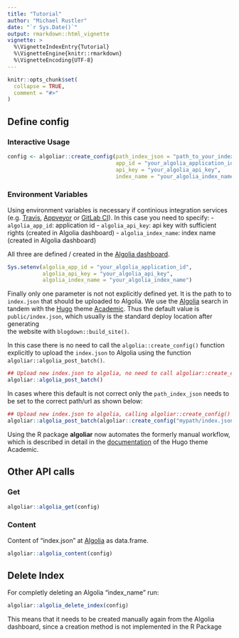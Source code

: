 ```yaml
---
title: "Tutorial"
author: "Michael Rustler"
date: "`r Sys.Date()`"
output: rmarkdown::html_vignette
vignette: >
  %\VignetteIndexEntry{Tutorial}
  %\VignetteEngine{knitr::rmarkdown}
  %\VignetteEncoding{UTF-8}
---
```


```r
knitr::opts_chunk$set(
  collapse = TRUE,
  comment = "#>"
)
```



## Define config

### Interactive Usage

```r
config <- algoliar::create_config(path_index_json = "path_to_your_index.json", 
                                  app_id = "your_algolia_application_id",
                                  api_key = "your_algolia_api_key",
                                  index_name = "your_algolia_index_name")

```

### Environment Variables

Using environment variables is necessary if continious integration services (e.g.
[Travis](https://travis.org), [Appveyor](https://appveyor.com) or 
[GitLab CI](https://about.gitlab.com/product/continuous-integration/)). In this 
case you need to specify: 
- `algolia_app_id`: application id
- `algolia_api_key`: api key with sufficient rights (created in Algolia dashboard)
- `algolia_index_name`: index name (created in Algolia dashboard)

All three are defined / created in the [Algolia dashboard](https://www.algolia.com/doc/guides/getting-started/quick-start/tutorials/getting-started-with-the-dashboard/). 




```r

Sys.setenv(algolia_app_id = "your_algolia_application_id",
           algolia_api_key = "your_algolia_api_key",
           algolia_index_name = "your_algolia_index_name")
```

Finally only one parameter is not not explicitly defined yet. It is the path to 
to `index.json` that should be uploaded to Algolia. We use the [Algolia](https://algolia.com) 
search in tandem with the [Hugo](https://gohugo.io) theme [Academic](https://sourcethemes.com/academic). Thus the default value is
`public/index.json`, which usually is the standard deploy location after generating  
the website with `blogdown::build_site()`. 

In this case there is no need to call the `algolia::create_config()` function 
explicitly to upload the `index.json` to Algolia using the function 
`algoliar::algolia_post_batch()`. 

```r

## Upload new index.json to algolia, no need to call algoliar::create_config() 
algoliar::algolia_post_batch()
```

In cases where this default is not correct only the `path_index_json` needs to 
be set to the correct path/url as shown below: 

```r
## Upload new index.json to algolia, calling algoliar::create_config() required!
algoliar::algolia_post_batch(algoliar::create_config("mypath/index.json"))

```

Using the R package **algoliar** now automates the formerly manual workflow, which 
is described in detail in the [documentation](https://sourcethemes.com/academic/docs/search/#algolia) of the Hugo theme Academic.


## Other API calls

### Get

```r
algoliar::algolia_get(config)

```

### Content

Content of "index.json" at [Algolia](https://algolia.com) as data.frame.

```r
algoliar::algolia_content(config)
```


## Delete Index

For completly deleting an Algolia "index_name" run: 

```r
algoliar::algolia_delete_index(config)
```

This means that it needs to be created manually again from the Algolia dashboard, 
since a creation method is not implemented in the R Package
